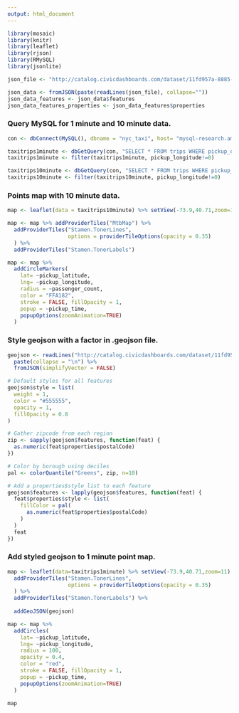 ```yaml
---
output: html_document
---
```


```r
library(mosaic)
library(knitr)
library(leaflet)
library(rjson)
library(RMySQL)
library(jsonlite)

json_file <- "http://catalog.civicdashboards.com/dataset/11fd957a-8885-42ef-aa49-5c879ec93fac/resource/eec14f19-9794-46ef-9bf4-7f6835ffbf4c/download/a5305aa3500748a2b08a6925302f2eednyczipcodetabulationareas.geojson"

json_data <- fromJSON(paste(readLines(json_file), collapse=""))
json_data_features <- json_data$features
json_data_features_properties <- json_data_features$properties


```

### Query MySQL for 1 minute and 10 minute data.

```r
con <- dbConnect(MySQL(), dbname = "nyc_taxi", host= "mysql-research.amherst.edu", user="math230", password = "math230pass")

taxitrips1minute <- dbGetQuery(con, "SELECT * FROM trips WHERE pickup_datetime between '2013-01-04 12:00:00' and '2013-01-04 12:01:00'")
taxitrips1minute <- filter(taxitrips1minute, pickup_longitude!=0)

taxitrips10minute <- dbGetQuery(con, "SELECT * FROM trips WHERE pickup_datetime between '2013-12-25 12:00:00' and '2013-12-25 12:10:00'")
taxitrips10minute <- filter(taxitrips10minute, pickup_longitude!=0)

```

### Points map with 10 minute data.

```r
map <- leaflet(data = taxitrips10minute) %>% setView(-73.9,40.71,zoom=11)

map <- map %>% addProviderTiles("MtbMap") %>%
  addProviderTiles("Stamen.TonerLines",
                   options = providerTileOptions(opacity = 0.35)
  ) %>%
  addProviderTiles("Stamen.TonerLabels")

map <- map %>%
  addCircleMarkers(
    lat= ~pickup_latitude,
    lng= ~pickup_longitude,
    radius = ~passenger_count,
    color = "FFA182",
    stroke = FALSE, fillOpacity = 1,
    popup = ~pickup_time,
    popupOptions(zoomAnimation=TRUE)
  )

```

### Style geojson with a factor in .geojson file.

```r
geojson <- readLines("http://catalog.civicdashboards.com/dataset/11fd957a-8885-42ef-aa49-5c879ec93fac/resource/eec14f19-9794-46ef-9bf4-7f6835ffbf4c/download/a5305aa3500748a2b08a6925302f2eednyczipcodetabulationareas.geojson", warn = FALSE) %>%
  paste(collapse = "\n") %>%
  fromJSON(simplifyVector = FALSE)

# Default styles for all features
geojson$style = list(
  weight = 1,
  color = "#555555",
  opacity = 1,
  fillOpacity = 0.8
)

# Gather zipcode from each region
zip <- sapply(geojson$features, function(feat) {
  as.numeric(feat$properties$postalCode)
})

# Color by borough using deciles
pal <- colorQuantile("Greens", zip, n=10)

# Add a properties$style list to each feature
geojson$features <- lapply(geojson$features, function(feat) {
  feat$properties$style <- list(
    fillColor = pal(
      as.numeric(feat$properties$postalCode)
    )
  )
  feat
})

```

### Add styled geojson to 1 minute point map.

```r
map <- leaflet(data=taxitrips1minute) %>% setView(-73.9,40.71,zoom=11) %>% addProviderTiles("MtbMap") %>%
  addProviderTiles("Stamen.TonerLines",
                   options = providerTileOptions(opacity = 0.35)
  ) %>%
  addProviderTiles("Stamen.TonerLabels") %>%
  
  addGeoJSON(geojson)

map <- map %>%
  addCircles(
    lat= ~pickup_latitude,
    lng= ~pickup_longitude,
    radius = 100,
    opacity = 0.4,
    color = "red",
    stroke = FALSE, fillOpacity = 1,
    popup = ~pickup_time,
    popupOptions(zoomAnimation=TRUE)
  )

map
```
